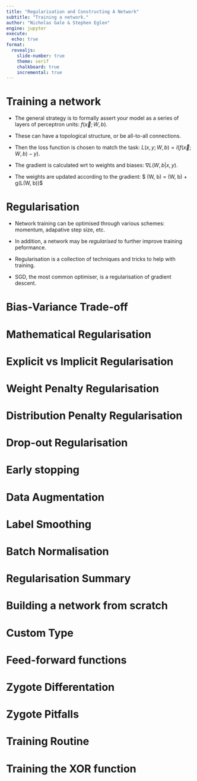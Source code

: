 ```yaml
---
title: "Regularisation and Constructing A Network"
subtitle: "Training a network."
author: "Nicholas Gale & Stephen Eglen"
engine: jupyter
execute:
  echo: true
format:
  revealjs:
    slide-number: true
    theme: serif
    chalkboard: true 
    incremental: true
---
```


# Training a network

* The general strategy is to formally assert your model as a series of layers of perceptron units: $f(\vec{x}; W, b)$.

* These can have a topological structure, or be all-to-all connections.

* Then the loss function is chosen to match the task: $L(x,y; W, b) = l(f(\vec{x}; W, b) - y)$.

* The gradient is calculated wrt to weights and biases: $\nabla L(W,b | x, y)$.

* The weights are updated according to the gradient: $ (W, b) = (W, b) + g(\nabla L(W, b))$


# Regularisation

* Network training can be optimised through various schemes: momentum, adapative step size, etc.

* In addition, a network may be *regularised* to further improve training peformance.

* Regularisation is a collection of techniques and tricks to help with training.

* SGD, the most common optimiser, is a regularisation of gradient descent.

# Bias-Variance Trade-off

# Mathematical Regularisation

# Explicit vs Implicit Regularisation

# Weight Penalty Regularisation

# Distribution Penalty Regularisation

# Drop-out Regularisation

# Early stopping

# Data Augmentation

# Label Smoothing

# Batch Normalisation

# Regularisation Summary

# Building a network from scratch

# Custom Type

# Feed-forward functions

# Zygote Differentation

# Zygote Pitfalls
 
# Training Routine

# Training the XOR function
